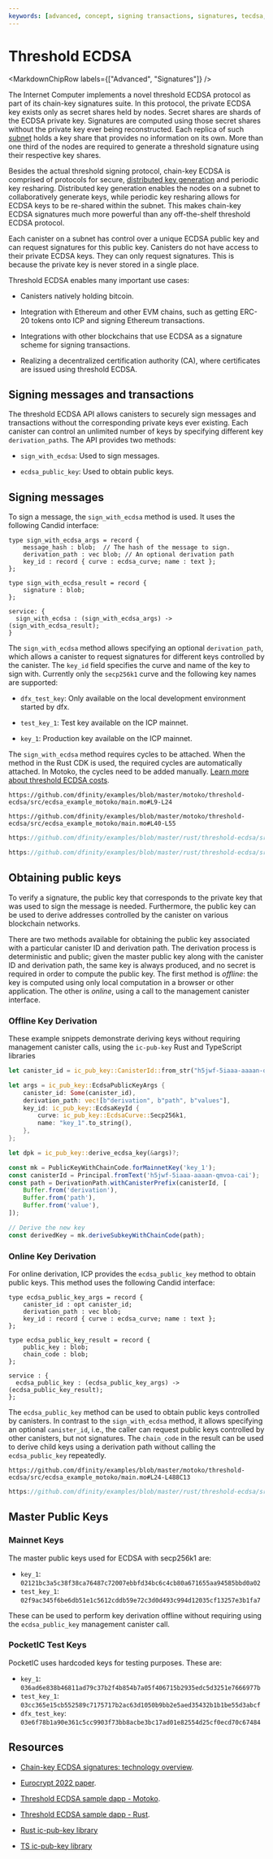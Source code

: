 ```yaml
---
keywords: [advanced, concept, signing transactions, signatures, tecdsa, chain-key signatures, threshold signature, threshold, ecdsa, threshold ecdsa, sign with ecdsa, signing transactions, signing messages]
---
```



# Threshold ECDSA

<MarkdownChipRow labels={["Advanced", "Signatures"]} />

The Internet Computer implements a novel threshold ECDSA protocol as part of its chain-key signatures suite. In this protocol, the private ECDSA key exists only as secret shares held by nodes. Secret shares are shards of the ECDSA private key. Signatures are computed using those secret shares without the private key ever being reconstructed. Each replica of such [subnet](https://learn.internetcomputer.org/hc/en-us/articles/34209955782420-Subnet-Creation) holds a key share that provides no information on its own. More than one third of the nodes are required to generate a threshold signature using their respective key shares.

Besides the actual threshold signing protocol, chain-key ECDSA is comprised of protocols for secure, [distributed key generation](https://learn.internetcomputer.org/hc/en-us/articles/34209540682644-Subnet-Keys-and-Subnet-Signatures) and periodic key resharing. Distributed key generation enables the nodes on a subnet to collaboratively generate keys, while periodic key resharing allows for ECDSA keys to be re-shared within the subnet. This makes chain-key ECDSA signatures much more powerful than any off-the-shelf threshold ECDSA protocol.

Each canister on a subnet has control over a unique ECDSA public key and can request signatures for this public key. Canisters do not have access to their private ECDSA keys. They can only request signatures. This is because the private key is never stored in a single place.

Threshold ECDSA enables many important use cases:

- Canisters natively holding bitcoin.

- Integration with Ethereum and other EVM chains, such as getting ERC-20 tokens onto ICP and signing Ethereum transactions.

- Integrations with other blockchains that use ECDSA as a signature scheme for signing transactions.

- Realizing a decentralized certification authority (CA), where certificates are issued using threshold ECDSA.

## Signing messages and transactions

The threshold ECDSA API allows canisters to securely sign messages and transactions without the corresponding private keys ever existing. Each canister can control an unlimited number of keys by specifying different key `derivation_path`s.
The API provides two methods:

- `sign_with_ecdsa`: Used to sign messages.

- `ecdsa_public_key`: Used to obtain public keys.

## Signing messages

To sign a message, the `sign_with_ecdsa` method is used. It uses the following Candid interface:

```candid
type sign_with_ecdsa_args = record {
    message_hash : blob;  // The hash of the message to sign.
    derivation_path : vec blob; // An optional derivation path
    key_id : record { curve : ecdsa_curve; name : text };
};

type sign_with_ecdsa_result = record {
    signature : blob;
};

service: {
  sign_with_ecdsa : (sign_with_ecdsa_args) -> (sign_with_ecdsa_result);
}
```

The `sign_with_ecdsa` method allows specifying an optional `derivation_path`, which allows a canister to request signatures for different keys controlled by the canister. The `key_id` field specifies the curve and name of the key to sign with.
Currently only the `secp256k1` curve and the following key names are supported:

- `dfx_test_key`: Only available on the local development environment started by dfx.

- `test_key_1`: Test key available on the ICP mainnet.

- `key_1`: Production key available on the ICP mainnet.

The `sign_with_ecdsa` method requires cycles to be attached. When the method in the Rust CDK is used, the required cycles are automatically attached. In Motoko, the cycles need to be added manually.
[Learn more about threshold ECDSA costs](/docs/references/t-sigs-how-it-works).

<AdornedTabs groupId="language">
<TabItem value="motoko" label="Motoko" default>

```motoko no-repl reference
https://github.com/dfinity/examples/blob/master/motoko/threshold-ecdsa/src/ecdsa_example_motoko/main.mo#L9-L24
```

```motoko no-repl reference
https://github.com/dfinity/examples/blob/master/motoko/threshold-ecdsa/src/ecdsa_example_motoko/main.mo#L40-L55
```

</TabItem>

<TabItem value="rust" label="Rust" default>

```rust reference
https://github.com/dfinity/examples/blob/master/rust/threshold-ecdsa/src/ecdsa_example_rust/src/lib.rs#L2

```

```rust reference
https://github.com/dfinity/examples/blob/master/rust/threshold-ecdsa/src/ecdsa_example_rust/src/lib.rs#L43-L58
```

</TabItem>
</AdornedTabs>

## Obtaining public keys

To verify a signature, the public key that corresponds to the private key that was used to sign the message is needed. Furthermore, the public key can be used to derive addresses controlled by the canister on various blockchain networks.

There are two methods available for obtaining the public key associated with a particular canister ID and derivation path. The derivation process is deterministic and public; given the master public key along with the canister ID and derivation path, the same key is always produced, and no secret is required in order to compute the public key. The first method is *offline*: the key is computed using only local computation in a browser or other application. The other is *online*, using a call to the management canister interface.

### Offline Key Derivation

These example snippets demonstrate deriving keys without requiring management canister calls, using the `ic-pub-key` Rust and TypeScript libraries

<AdornedTabs groupId="languages">
<TabItem value="rs" label="Rust" default>

```rust
let canister_id = ic_pub_key::CanisterId::from_str("h5jwf-5iaaa-aaaan-qmvoa-cai")?;

let args = ic_pub_key::EcdsaPublicKeyArgs {
    canister_id: Some(canister_id),
    derivation_path: vec![b"derivation", b"path", b"values"],
    key_id: ic_pub_key::EcdsaKeyId {
        curve: ic_pub_key::EcdsaCurve::Secp256k1,
        name: "key_1".to_string(),
    },
};

let dpk = ic_pub_key::derive_ecdsa_key(&args)?;
```

</TabItem>
<TabItem value="ts" label="Typescript">

```ts
const mk = PublicKeyWithChainCode.forMainnetKey('key_1');
const canisterId = Principal.fromText('h5jwf-5iaaa-aaaan-qmvoa-cai');
const path = DerivationPath.withCanisterPrefix(canisterId, [
    Buffer.from('derivation'),
    Buffer.from('path'),
    Buffer.from('value'),
]);

// Derive the new key
const derivedKey = mk.deriveSubkeyWithChainCode(path);
```

</TabItem>
</AdornedTabs>

### Online Key Derivation

For online derivation, ICP provides the `ecdsa_public_key` method to obtain public keys. This method uses the following Candid interface:

```candid
type ecdsa_public_key_args = record {
    canister_id : opt canister_id;
    derivation_path : vec blob;
    key_id : record { curve : ecdsa_curve; name : text };
};

type ecdsa_public_key_result = record {
    public_key : blob;
    chain_code : blob;
};

service : {
  ecdsa_public_key : (ecdsa_public_key_args) -> (ecdsa_public_key_result);
};
```

The `ecdsa_public_key` method can be used to obtain public keys controlled by canisters. In contrast to the `sign_with_ecdsa` method, it allows specifying an optional `canister_id`, i.e., the caller can request public keys controlled by other canisters, but not signatures.
The `chain_code` in the result can be used to derive child keys using a derivation path without calling the `ecdsa_public_key` repeatedly.

<AdornedTabs groupId="language">
<TabItem value="motoko" label="Motoko" default>

```motoko no-repl reference
https://github.com/dfinity/examples/blob/master/motoko/threshold-ecdsa/src/ecdsa_example_motoko/main.mo#L24-L488C13
```

</TabItem>

<TabItem value="rust" label="Rust" default>

```rust reference
https://github.com/dfinity/examples/blob/master/rust/threshold-ecdsa/src/ecdsa_example_rust/src/lib.rs#L26-L41
```

</TabItem>
</AdornedTabs>

## Master Public Keys

### Mainnet Keys

The master public keys used for ECDSA with secp256k1 are:

- `key_1`: `02121bc3a5c38f38ca76487c72007ebbfd34bc6c4cb80a671655aa94585bbd0a02`
- `test_key_1`: `02f9ac345f6be6db51e1c5612cddb59e72c3d0d493c994d12035cf13257e3b1fa7`

These can be used to perform key derivation offline without requiring
using the `ecdsa_public_key` management canister call.

### PocketIC Test Keys

PocketIC uses hardcoded keys for testing purposes. These are:

- `key_1`: `036ad6e838b46811ad79c37b2f4b854b7a05f406715b2935edc5d3251e7666977b`
- `test_key_1`: `03cc365e15cb552589c7175717b2ac63d1050b9bb2e5aed35432b1b1be55d3abcf`
- `dfx_test_key`: `03e6f78b1a90e361c5cc9903f73bb8acbe3bc17ad01e82554d25cf0ecd70c67484`

## Resources

- [Chain-key ECDSA signatures: technology overview](/docs/references/t-sigs-how-it-works/).

- [Eurocrypt 2022 paper](https://eprint.iacr.org/2021/1330).

- [Threshold ECDSA sample dapp - Motoko](https://github.com/dfinity/examples/blob/master/motoko/threshold-ecdsa/).

- [Threshold ECDSA sample dapp - Rust](https://github.com/dfinity/examples/tree/master/rust/threshold-ecdsa).

- [Rust ic-pub-key library](https://crates.io/crates/ic-pub-key)

- [TS ic-pub-key library](https://www.npmjs.com/package/@dfinity/ic-pub-key)
